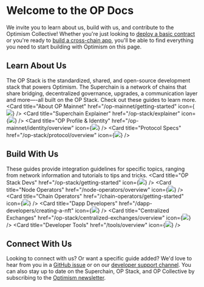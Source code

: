 
# Welcome to the OP Docs

We invite you to learn about us, build with us, and contribute to the Optimism Collective! Whether you're just looking to
 [deploy a basic contract](/op-mainnet/getting-started) or you're ready to [build a cross-chain app](/dapp-developers/bridging/messaging), 
you'll be able to find everything you need to start building with Optimism on this page.

## Learn About Us
The OP Stack is the standardized, shared, and open-source development stack that powers Optimism. 
The Superchain is a network of chains that share bridging, decentralized governance, upgrades, a communication layer and more—-all built on the OP Stack. 
Check out these guides to learn more.
<Cards>
  <Card title="About OP Mainnet" href="/op-mainnet/getting-started" icon={<img src="img/icons/book.svg" />} />
  <Card title="Superchain Explainer" href="/op-stack/explainer" icon={<img src="img/icons/build.svg" />} />
  <Card title="OP Profile & Identity" href="/op-mainnet/identity/overview" icon={<img src="img/icons/person.svg" />} />
  <Card title="Protocol Specs" href="/op-stack/protocol/overview" icon={<img src="img/icons/shapes.svg" />} />
</Cards>

## Build With Us
These guides provide integration guidelines for specific topics, ranging from network information and tutorials to tips and tricks. 
<Cards>
  <Card title="OP Stack Devs" href="/op-stack/getting-started" icon={<img src="img/icons/stack.svg" />} />
  <Card title="Node Operators" href="/node-operators/overview" icon={<img src="img/icons/gear.svg" />} />
  <Card title="Chain Operators" href="/chain-operators/getting-started" icon={<img src="img/icons/link.svg" />} />
  <Card title="Dapp Developers" href="/dapp-developers/creating-a-nft" icon={<img src="img/icons/arrow-left-right.svg" />} />
  <Card title="Centralized Exchanges" href="/op-stack/centralized-exchanges/overview" icon={<img src="img/icons/asterisk.svg" />} />
  <Card title="Developer Tools" href="/tools/overview" icon={<img src="img/icons/tools.svg" />} />
</Cards>

## Connect With Us
Looking to connect with us? Or want a specific guide added? We'd love to hear from you in a [GitHub issue](https://github.com/orgs/ethereum-optimism/projects/43) or on our [developer support channel](https://github.com/ethereum-optimism/developers/).
You can also stay up to date on the Superchain, OP Stack, and OP Collective by subscribing to the [Optimism newsletter](https://optimism.us6.list-manage.com/subscribe/post?u=9727fa8bec4011400e57cafcb&id=ca91042234&f_id=002a19e3f0).